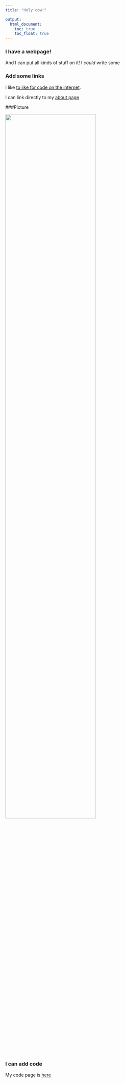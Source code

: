 ```yaml
---
title: "Holy cow!"

output:
  html_document:
    toc: true
    toc_float: true 
---
```


### I have a webpage!

And I can put all kinds of stuff on it!
I *could* write some 

### Add some links 
I like [to like for code on the internet](https://www.google.com/).

I can link directly to my [about page](about.html)

###Picture

<img src="images/Rplot01.png" style="width:75%">

### I can add code

My code page is  [here](code.html)







